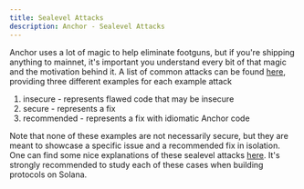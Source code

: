 ```yaml
---
title: Sealevel Attacks
description: Anchor - Sealevel Attacks
---
```


Anchor uses a lot of magic to help eliminate footguns, but if you're shipping
anything to mainnet, it's important you understand every bit of that magic and
the motivation behind it. A list of common attacks can be found
[here](https://github.com/coral-xyz/sealevel-attacks), providing three different
examples for each example attack

1. insecure - represents flawed code that may be insecure
2. secure - represents a fix
3. recommended - represents a fix with idiomatic Anchor code

Note that none of these examples are not necessarily secure, but they are meant
to showcase a specific issue and a recommended fix in isolation. One can find
some nice explanations of these sealevel attacks
[here](https://twitter.com/pencilflip/status/1483880018858201090). It's strongly
recommended to study each of these cases when building protocols on Solana.
